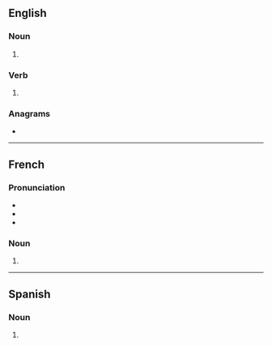 {{also|Zooms}}
==English==

===Noun===
{{head|en|noun form}}

# {{plural of|en|zoom}}

===Verb===
{{head|en|verb form}}

# {{en-third-person singular of|zoom}}

===Anagrams===
* {{anagrams|en|a=moosz|Mozos|mozos}}

----

==French==

===Pronunciation===
* {{fr-IPA|zoums}}
* {{homophones|fr|zoom}}
* {{hyphenation|fr|zooms}}

===Noun===
{{head|fr|noun plural form|g=m}}

# {{plural of|fr|zoom}}

----

==Spanish==

===Noun===
{{head|es|noun plural form|g=m-p}}

# {{inflection of|es|zoom||p}}